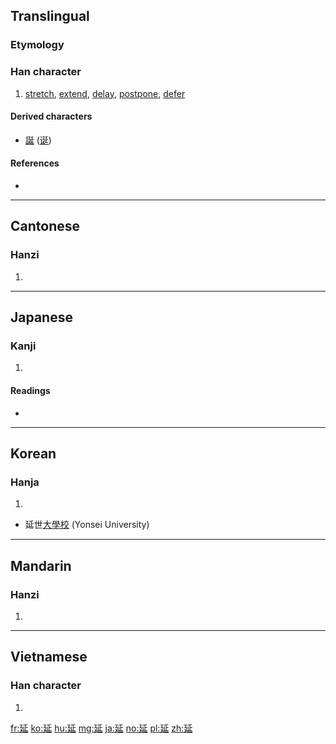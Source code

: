 ==Translingual==

===Etymology===
{{Han compound|丿|㢟|c1=p|c2=s|ls=psc}}

===Han character===
{{Han char|rn=54|rad=廴|as=04|sn=7|four=12401|canj=NKHYM,NKHYV|ids=⿺廴⿱丿止}}

# [[stretch]], [[extend]], [[delay]], [[postpone]], [[defer]]

====Derived characters====
* [[誕]] ([[诞]])

====References====
* {{Han ref|kx=0352.300|dkj=09569|dj=0666.180|hdz=10404.010|uh=5EF6|ud=24310|bh=A9B5|bd=43445}}

----

==Cantonese==

===Hanzi===
{{yue-hanzi|jyut=[[jin4]]|y=yin4}}

# {{defn|lang=yue|sort=廴04}}

----

==Japanese==

===Kanji===
{{ja-kanji|grade=6|rs=廴04}}

# {{defn|lang=ja|sort=廴04}}

====Readings====
* {{ja-readings|on=[[えん]] (en)|kun=[[のびる]] (nobiru), [[のばす]] (nobasu)|nanori=[[のぶ]] (nobu)}}

----

==Korean==

===Hanja===
{{ko-hanja|hangeul=연|rv=yeon|mr=yŏn}}

# {{defn|lang=ko|sort=廴04}}
* 延世[[大學校]] (Yonsei University)

----

==Mandarin==

===Hanzi===
{{cmn-hanzi|pin=[[yán]] ([[yan2]])|wg=yen<sup>2</sup>}}

# {{defn|lang=cmn|sort=廴04}}

----

==Vietnamese==

===Han character===
{{vi-hantu|[[dang]], [[dan]], [[diên]]|rs=廴04}}

# {{defn|lang=vi|sort=廴04}}

[[fr:延]]
[[ko:延]]
[[hu:延]]
[[mg:延]]
[[ja:延]]
[[no:延]]
[[pl:延]]
[[zh:延]]